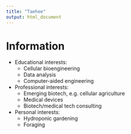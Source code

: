 ```yaml
---
title: "Taehee"
output: html_document
---
```


# Information

- Educational interests:
  + Cellular bioengineering
  + Data analysis
  + Computer-aided engineering
- Professional interests:
  + Emerging biotech, e.g. cellular agriculture
  + Medical devices
  + Biotech/medical tech consulting
- Personal interests:
  + Hydroponic gardening
  + Foraging
  